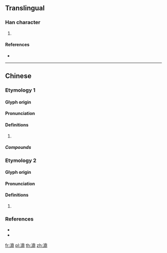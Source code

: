 ==Translingual==

===Han character===
{{Han char|rn=85|rad=水|as=13|sn=16|four=36127|canj=EBUL}}

# {{defn|Han|sort=水13}}

====References====
* {{Han ref|kx=0655.040|dkj=18458|hdz=31740.090|uh=6FCE|ud=28622|bh=E9EE|bd=59886}}

----

==Chinese==

===Etymology 1===
{{zh-forms}}

====Glyph origin====
{{Han etym}}

====Pronunciation====
{{zh-pron
|m=dǐng
|c=ding2
|mc=y
|oc=y
|cat=
}}

====Definitions====
{{zh-hanzi}}

# {{rfdef|zh}}

=====Compounds=====
{{zh-der|濎濘}}

===Etymology 2===
{{zh-forms}}

====Glyph origin====
{{Han etym}}

====Pronunciation====
{{zh-pron
|m=tìng
|c=ting5
|mc=y
|oc=y
|cat=
}}

====Definitions====
{{zh-hanzi}}

# {{rfdef|zh}}

===References===
* {{R:twedu|B02295}}
* {{R:yue:Hanzi}}

[[fr:濎]]
[[pl:濎]]
[[th:濎]]
[[zh:濎]]